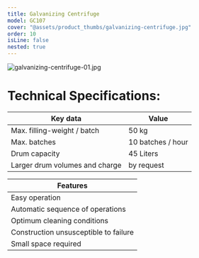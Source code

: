 ```yaml
---
title: Galvanizing Centrifuge
model: GC107
cover: "@assets/product_thumbs/galvanizing-centrifuge.jpg"
order: 10
isLine: false
nested: true
---
```



<ProductTabs />

![galvanizing-centrifuge-01.jpg](@assets/product_thumbs/galvanizing-centrifuge.jpg)

# Technical Specifications:

| Key data                       | Value             |
| ------------------------------ | ----------------- |
| Max. filling-weight / batch    | 50 kg             |
| Max. batches                   | 10 batches / hour |
| Drum capacity                  | 45 Liters         |
| Larger drum volumes and charge | by request        |

<div class="my-8 h-8 w-full"></div>

| Features                              |
| ------------------------------------- |
| Easy operation                        |
| Automatic sequence of operations      |
| Optimum cleaning conditions           |
| Construction unsusceptible to failure |
| Small space required                  |
